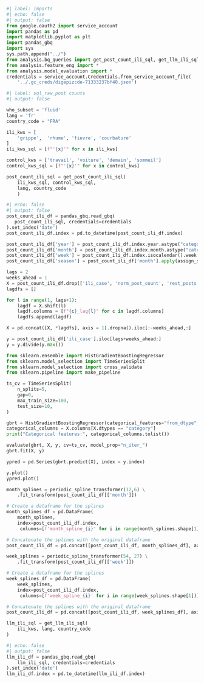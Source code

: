```python
#| label: imports
#| echo: false
#| output: false
from google.oauth2 import service_account
import pandas as pd
import matplotlib.pyplot as plt
import pandas_gbq
import sys
sys.path.append("../")
from analysis.bq_queries import get_post_count_ili_sql, get_llm_ili_sql
from analysis.feature_eng import *
from analysis.model_evaluation import *
credentials = service_account.Credentials.from_service_account_file(
    '../.gc_creds/digepizcde-71333237bf40.json')
```

```python
#| label: sql_raw_post counts
#| output: false

who_subset = 'fluid'
lang = 'fr'
country_code = "FRA"

ili_kws = [
    'grippe',  'rhume', 'fievre', 'courbature'
]
ili_kws_sql = [f"'{x}'" for x in ili_kws]
```

```python
control_kws = ['travail', 'voiture', 'demain', 'sommeil']
control_kws_sql = [f"'{x}'" for x in control_kws]
```

```python
post_count_ili_sql = get_post_count_ili_sql(
    ili_kws_sql, control_kws_sql,
    lang, country_code
    )
```

```python
#| echo: false
#| output: false
post_count_ili_df = pandas_gbq.read_gbq(
   post_count_ili_sql, credentials=credentials
).set_index('date')
post_count_ili_df.index = pd.to_datetime(post_count_ili_df.index)
```


```python
post_count_ili_df['year'] = post_count_ili_df.index.year.astype("category")
post_count_ili_df['month'] = post_count_ili_df.index.month.astype("category")
post_count_ili_df['week'] = post_count_ili_df.index.isocalendar().week.astype("category")
post_count_ili_df['season'] = post_count_ili_df['month'].apply(assign_season).astype("category")
```

```python
lags = 2
weeks_ahead = 1
X = post_count_ili_df.drop(['ili_case', 'norm_post_count', 'rest_posts'], axis = 1)
lagdfs = []

for l in range(1, lags+1):
    lagdf = X.shift(l)
    lagdf.columns = [f"{c}_lag{l}" for c in lagdf.columns]
    lagdfs.append(lagdf)

X = pd.concat([X, *lagdfs], axis = 1).dropna().iloc[:-weeks_ahead,:]
```

```python
y = post_count_ili_df['ili_case'].iloc[lags+weeks_ahead:]
y = y.divide(y.max())
```

```python
from sklearn.ensemble import HistGradientBoostingRegressor
from sklearn.model_selection import TimeSeriesSplit
from sklearn.model_selection import cross_validate
from sklearn.pipeline import make_pipeline
```

```python
ts_cv = TimeSeriesSplit(
    n_splits=5,
    gap=0,
    max_train_size=100,
    test_size=10,
)
```

```python
gbrt = HistGradientBoostingRegressor(categorical_features="from_dtype", random_state=42)
categorical_columns = X.columns[X.dtypes == "category"]
print("Categorical features:", categorical_columns.tolist())
```

```python
evaluate(gbrt, X, y, cv=ts_cv, model_prop="n_iter_")
gbrt.fit(X, y)
```

```python
ypred = pd.Series(gbrt.predict(X), index = y.index) 
```

```python
y.plot()
ypred.plot()
```

```python
month_splines = periodic_spline_transformer(12,6) \
    .fit_transform(post_count_ili_df[['month']])

# Create a dataframe for the splines
month_splines_df = pd.DataFrame(
    month_splines, 
    index=post_count_ili_df.index,
     columns=[f'month_spline_{i}' for i in range(month_splines.shape[1])])

# Concatenate the splines with the original dataframe
post_count_ili_df = pd.concat([post_count_ili_df, month_splines_df], axis=1)
```

```python
week_splines = periodic_spline_transformer(54, 27) \
    .fit_transform(post_count_ili_df[['week']])

# Create a dataframe for the splines
week_splines_df = pd.DataFrame(
    week_splines, 
    index=post_count_ili_df.index,
     columns=[f'week_spline_{i}' for i in range(week_splines.shape[1])])

# Concatenate the splines with the original dataframe
post_count_ili_df = pd.concat([post_count_ili_df, week_splines_df], axis=1)
```


```python
llm_ili_sql = get_llm_ili_sql(
    ili_kws, lang, country_code
)
```

```python
#| echo: false
#| output: false
llm_ili_df = pandas_gbq.read_gbq(
    llm_ili_sql, credentials=credentials 
).set_index('date')
llm_ili_df.index = pd.to_datetime(llm_ili_df.index)
```
